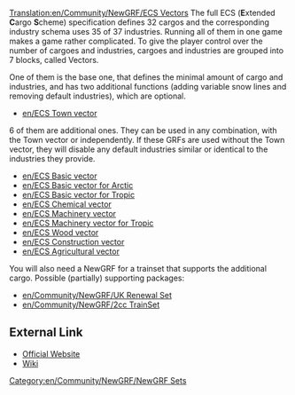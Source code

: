 [[Translation:en/Community/NewGRF/ECS Vectors]]
{{en/Community/NewGRF/Infobox NewGRF|setname= ECS vectors
|screenshot=
|artist= George, the others
|coder= George
|focus= en/Addons More realistic industry schema
|homepage= george.zernebok.net/newgrf/downloads.html
|homepagename= Download new graphics
|copyright= [http://creativecommons.org/licenses/by-nc-nd/3.0/ cc-by-nc-nd]
}}
The full ECS ('''E'''xtended '''C'''argo '''S'''cheme) specification defines 32 cargos and the corresponding industry schema uses 35 of 37 industries. Running all of them in one game makes a game rather complicated. To give the player control over the number of cargoes and industries, cargoes and industries are grouped into 7 blocks, called Vectors.

One of them is the base one, that defines the minimal amount of cargo and industries, and has two additional functions (adding variable snow lines and removing default industries), which are optional.

* [[en/ECS Town vector]] 

6 of them are additional ones. They can be used in any combination, with the Town vector or independently. If these GRFs are used without the Town vector, they will disable any default industries similar or identical to the industries they provide.

* [[en/ECS Basic vector]] 
* [[en/ECS Basic vector for Arctic]] 
* [[en/ECS Basic vector for Tropic]]
* [[en/ECS Chemical vector]]
* [[en/ECS Machinery vector]] 
* [[en/ECS Machinery vector for Tropic]]
* [[en/ECS Wood vector]]
* [[en/ECS Construction vector]]
* [[en/ECS Agricultural vector]]

You will also need a NewGRF for a trainset that supports the additional cargo.
Possible (partially) supporting packages:
* [[en/Community/NewGRF/UK Renewal Set]]
* [[en/Community/NewGRF/2cc TrainSet]]

== External Link ==
* [http://george.zernebok.net/newgrf/downloads.html Official Website]
* [http://wiki.ttdpatch.net/tiki-index.php?page=ECSVectors Wiki]

[[Category:en/Community/NewGRF/NewGRF Sets]]